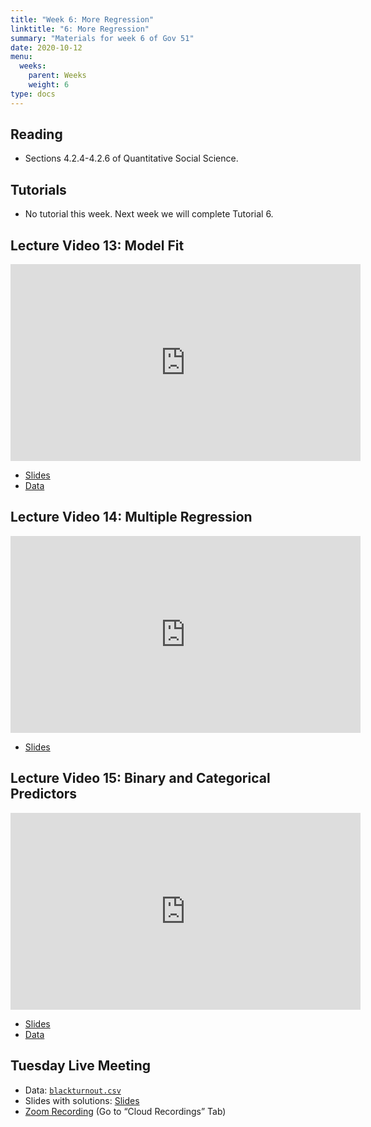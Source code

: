 ```yaml
---
title: "Week 6: More Regression"
linktitle: "6: More Regression"
summary: "Materials for week 6 of Gov 51"
date: 2020-10-12
menu:
  weeks:
    parent: Weeks
    weight: 6
type: docs
---
```


## Reading

- Sections 4.2.4-4.2.6 of Quantitative Social Science.

## Tutorials

- No tutorial this week. Next week we will complete Tutorial 6. 


## Lecture Video 13: Model Fit

<iframe width="560" height="315" src="https://www.youtube-nocookie.com/embed/KZIyVUg9wRQ" frameborder="0" allow="accelerometer; autoplay; clipboard-write; encrypted-media; gyroscope; picture-in-picture" allowfullscreen></iframe>

- [Slides](/slides/04-prediction/04-model-fit.pdf)
- [Data](/data/midterms.csv)

## Lecture Video 14: Multiple Regression

<iframe width="560" height="315" src="https://www.youtube-nocookie.com/embed/dYYcFYNCe8o" frameborder="0" allow="accelerometer; autoplay; clipboard-write; encrypted-media; gyroscope; picture-in-picture" allowfullscreen></iframe>

- [Slides](/slides/04-prediction/05-multiple-predictors.pdf)

## Lecture Video 15: Binary and Categorical Predictors

<iframe width="560" height="315" src="https://www.youtube-nocookie.com/embed/ELrKCdJr9pg" frameborder="0" allow="accelerometer; autoplay; clipboard-write; encrypted-media; gyroscope; picture-in-picture" allowfullscreen></iframe>

- [Slides](/slides/04-prediction/06-binary-categorical.pdf)
- [Data](/data/progresa.csv)


## Tuesday Live Meeting

- Data: [`blackturnout.csv`](/data/blackturnout.csv)
- Slides with solutions: [Slides](/slides/week-06-slides.pdf)
- [Zoom Recording](https://canvas.harvard.edu/courses/74805/external_tools/53531) (Go to "Cloud Recordings" Tab)
